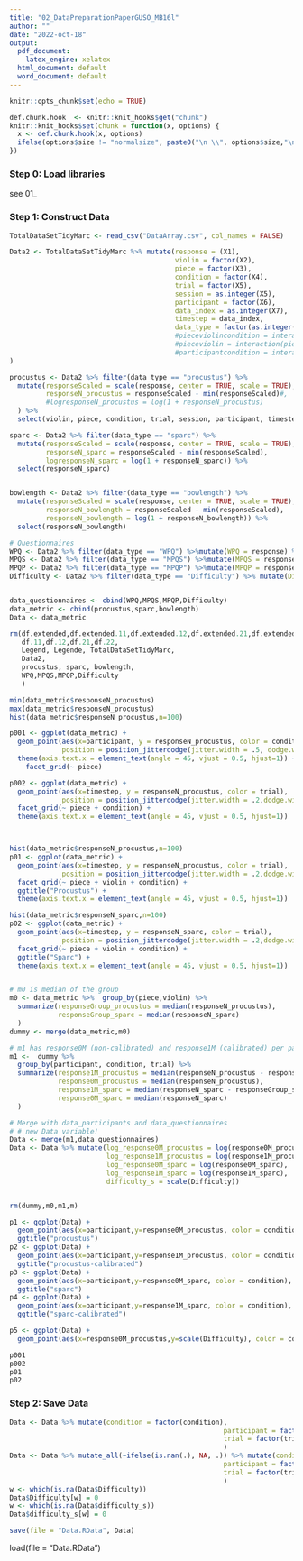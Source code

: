 ```yaml
---
title: "02_DataPreparationPaperGUSO_MB16l"
author: ""
date: "2022-oct-18"
output:
  pdf_document:
    latex_engine: xelatex
  html_document: default
  word_document: default
---
```


```r
knitr::opts_chunk$set(echo = TRUE)

def.chunk.hook  <- knitr::knit_hooks$get("chunk")
knitr::knit_hooks$set(chunk = function(x, options) {
  x <- def.chunk.hook(x, options)
  ifelse(options$size != "normalsize", paste0("\n \\", options$size,"\n\n", x, "\n\n \\normalsize"), x)
})
```

### Step 0: Load libraries

see 01_

### Step 1: Construct Data

```r

TotalDataSetTidyMarc <- read_csv("DataArray.csv", col_names = FALSE)

Data2 <- TotalDataSetTidyMarc %>% mutate(response = (X1), 
                                         violin = factor(X2), 
                                         piece = factor(X3),
                                         condition = factor(X4), 
                                         trial = factor(X5), 
                                         session = as.integer(X5),
                                         participant = factor(X6),
                                         data_index = as.integer(X7), 
                                         timestep = data_index,
                                         data_type = factor(as.integer(X8), labels = c("procustus","sparc","bowlength","WPQ","MPQS","MPQP","Difficulty")) #,
                                         #pieceviolincondition = interaction(piece,violin,condition),
                                         #pieceviolin = interaction(piece,condition),
                                         #participantcondition = interaction(participant,condition)
)

procustus <- Data2 %>% filter(data_type == "procustus") %>% 
  mutate(responseScaled = scale(response, center = TRUE, scale = TRUE),
         responseN_procustus = responseScaled - min(responseScaled)#,
         #logresponseN_procustus = log(1 + responseN_procustus)
  ) %>%
  select(violin, piece, condition, trial, session, participant, timestep, data_type, responseN_procustus)

sparc <- Data2 %>% filter(data_type == "sparc") %>% 
  mutate(responseScaled = scale(response, center = TRUE, scale = TRUE),
         responseN_sparc = responseScaled - min(responseScaled),
         logresponseN_sparc = log(1 + responseN_sparc)) %>%
  select(responseN_sparc)


bowlength <- Data2 %>% filter(data_type == "bowlength") %>%
  mutate(responseScaled = scale(response, center = TRUE, scale = TRUE),
         responseN_bowlength = responseScaled - min(responseScaled),
         responseN_bowlength = log(1 + responseN_bowlength)) %>%
  select(responseN_bowlength)

# Questionnaires
WPQ <- Data2 %>% filter(data_type == "WPQ") %>%mutate(WPQ = response) %>% select(participant,condition,trial,WPQ)
MPQS <- Data2 %>% filter(data_type == "MPQS") %>%mutate(MPQS = response) %>% select(MPQS)
MPQP <- Data2 %>% filter(data_type == "MPQP") %>%mutate(MPQP = response) %>% select(MPQP)
Difficulty <- Data2 %>% filter(data_type == "Difficulty") %>% mutate(Difficulty = response,Difficulty = scale(Difficulty)) %>% select(Difficulty) 


data_questionnaires <- cbind(WPQ,MPQS,MPQP,Difficulty) 
data_metric <- cbind(procustus,sparc,bowlength)
Data <- data_metric

rm(df.extended,df.extended.11,df.extended.12,df.extended.21,df.extended.22,
   df.11,df.12,df.21,df.22, 
   Legend, Legende, TotalDataSetTidyMarc,
   Data2, 
   procustus, sparc, bowlength,
   WPQ,MPQS,MPQP,Difficulty
   ) 

min(data_metric$responseN_procustus)
max(data_metric$responseN_procustus)
hist(data_metric$responseN_procustus,n=100)

p001 <- ggplot(data_metric) +
  geom_point(aes(x=participant, y = responseN_procustus, color = condition), 
             position = position_jitterdodge(jitter.width = .5, dodge.width = .6), size = .4, alpha = .4) +
  theme(axis.text.x = element_text(angle = 45, vjust = 0.5, hjust=1)) +
    facet_grid(~ piece)

p002 <- ggplot(data_metric) +
  geom_point(aes(x=timestep, y = responseN_procustus, color = trial), 
             position = position_jitterdodge(jitter.width = .2,dodge.width = .6)) +
  facet_grid(~ piece + condition) +
  theme(axis.text.x = element_text(angle = 45, vjust = 0.5, hjust=1))



hist(data_metric$responseN_procustus,n=100)
p01 <- ggplot(data_metric) +
  geom_point(aes(x=timestep, y = responseN_procustus, color = trial), 
             position = position_jitterdodge(jitter.width = .2,dodge.width = .6)) +
  facet_grid(~ piece + violin + condition) +
  ggtitle("Procustus") +
  theme(axis.text.x = element_text(angle = 45, vjust = 0.5, hjust=1))

hist(data_metric$responseN_sparc,n=100)
p02 <- ggplot(data_metric) +
  geom_point(aes(x=timestep, y = responseN_sparc, color = trial), 
             position = position_jitterdodge(jitter.width = .2,dodge.width = .6)) +
  facet_grid(~ piece + violin + condition) +
  ggtitle("Sparc") +
  theme(axis.text.x = element_text(angle = 45, vjust = 0.5, hjust=1))


# m0 is median of the group
m0 <- data_metric %>%  group_by(piece,violin) %>% 
  summarize(responseGroup_procustus = median(responseN_procustus),
            responseGroup_sparc = median(responseN_sparc)
  )
dummy <- merge(data_metric,m0)

# m1 has response0M (non-calibrated) and response1M (calibrated) per part. cond.
m1 <-  dummy %>% 
  group_by(participant, condition, trial) %>%  
  summarize(response1M_procustus = median(responseN_procustus - responseGroup_procustus), # calibrated
            response0M_procustus = median(responseN_procustus),
            response1M_sparc = median(responseN_sparc - responseGroup_sparc), # calibrated
            response0M_sparc = median(responseN_sparc)
  ) 

# Merge with data_participants and data_questionnaires
# # new Data variable!
Data <- merge(m1,data_questionnaires)
Data <- Data %>% mutate(log_response0M_procustus = log(response0M_procustus),
                        log_response1M_procustus = log(response1M_procustus),
                        log_response0M_sparc = log(response0M_sparc),
                        log_response1M_sparc = log(response1M_sparc),
                        difficulty_s = scale(Difficulty))


rm(dummy,m0,m1,m)

p1 <- ggplot(Data) +
  geom_point(aes(x=participant,y=response0M_procustus, color = condition), position = position_jitterdodge()) +
  ggtitle("procustus")
p2 <- ggplot(Data) +
  geom_point(aes(x=participant,y=response1M_procustus, color = condition), position = position_jitterdodge()) +
  ggtitle("procustus-calibrated")
p3 <- ggplot(Data) +
  geom_point(aes(x=participant,y=response0M_sparc, color = condition), position = position_jitterdodge()) +
  ggtitle("sparc")
p4 <- ggplot(Data) +
  geom_point(aes(x=participant,y=response1M_sparc, color = condition), position = position_jitterdodge())+
  ggtitle("sparc-calibrated")

p5 <- ggplot(Data) +
  geom_point(aes(x=response0M_procustus,y=scale(Difficulty), color = condition), position = position_jitterdodge())
```


```r

p001
p002
p01
p02
```

### Step 2: Save Data
```r

Data <- Data %>% mutate(condition = factor(condition),
                                                     participant = factor(participant),
                                                     trial = factor(trial)
                                                     )
Data <- Data %>% mutate_all(~ifelse(is.nan(.), NA, .)) %>% mutate(condition = factor(condition),
                                                     participant = factor(participant),
                                                     trial = factor(trial)
                                                     )
w <- which(is.na(Data$Difficulty))
Data$Difficulty[w] = 0
w <- which(is.na(Data$difficulty_s))
Data$difficulty_s[w] = 0

save(file = "Data.RData", Data)

```

load(file = "Data.RData")


